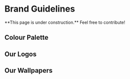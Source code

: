 
# Brand Guidelines

<Callout type="warning" emoji="⚠">
  **This page is under construction.** Feel free to contribute!
</Callout>

## Colour Palette

## Our Logos

## Our Wallpapers